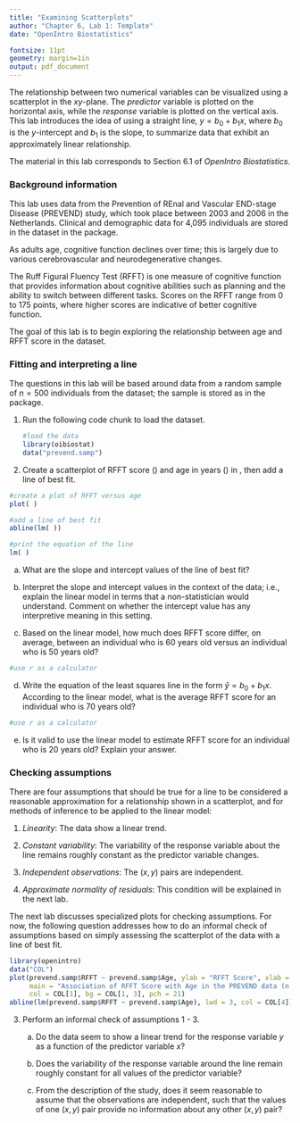 ```yaml
---
title: "Examining Scatterplots"
author: "Chapter 6, Lab 1: Template"
date: "OpenIntro Biostatistics"

fontsize: 11pt
geometry: margin=1in
output: pdf_document
---
```


\begin{small}
	
	\textbf{Topics}
	\begin{itemize}
	  \item Fitting and interpreting a line
	  \item Checking assumptions
	\end{itemize}
	
\end{small}

The relationship between two numerical variables can be visualized using a scatterplot in the $xy$-plane. The *predictor* variable is plotted on the horizontal axis, while the *response* variable is plotted on the vertical axis. This lab introduces the idea of using a straight line, $y = b_0 + b_1x$, where $b_0$ is the $y$-intercept and $b_1$ is the slope, to summarize data that exhibit an approximately linear relationship.


The material in this lab corresponds to Section 6.1 of *OpenIntro Biostatistics*.

\vspace{0.5cm}

### Background information

This lab uses data from the Prevention of REnal and Vascular END-stage Disease (PREVEND) study, which took place between 2003 and 2006 in the Netherlands. Clinical and demographic data for 4,095 individuals are stored in the \texttt{prevend} dataset in the \texttt{oibiostat} package.

As adults age, cognitive function declines over time; this is largely due to various cerebrovascular and neurodegenerative changes. 

The Ruff Figural Fluency Test (RFFT) is one measure of cognitive function that provides information about cognitive abilities such as planning and the ability to switch between different tasks. Scores on the RFFT range from 0 to 175 points, where higher scores are indicative of better cognitive function.

The goal of this lab is to begin exploring the relationship between age and RFFT score in the \texttt{prevend} dataset.

\newpage

### Fitting and interpreting a line

The questions in this lab will be based around data from a random sample of $n = 500$ individuals from the \texttt{prevend} dataset; the sample is stored as \texttt{prevend.samp} in the \texttt{oibiostat} package.

1. Run the following code chunk to load the \texttt{prevend.samp} dataset.

    ```r
#load the data
library(oibiostat)
data("prevend.samp")
```

2. Create a scatterplot of RFFT score (\texttt{RFFT}) and age in years (\texttt{Age}) in \texttt{prevend.samp}, then add a line of best fit.

<!---
Where y is the response variable and x is the predictor, 

  to create a scatterplot, use plot(y ~ x)

  to add a line of best fit, use abline(lm(y ~ x))

  to print the equation, use lm(y ~ x)
--->

```r
#create a plot of RFFT versus age
plot( )

#add a line of best fit
abline(lm( ))

#print the equation of the line
lm( )
```


a) What are the slope and intercept values of the line of best fit?
    



b) Interpret the slope and intercept values in the context of the data; i.e., explain the linear model in terms that a non-statistician would understand. Comment on whether the intercept value has any interpretive meaning in this setting.
    



c) Based on the linear model, how much does RFFT score differ, on average, between an individual who is 60 years old versus an individual who is 50 years old?
  
```r
#use r as a calculator

```




d) Write the equation of the least squares line in the form $\hat{y} = b_0 + b_1x$. According to the linear model, what is the average RFFT score for an individual who is 70 years old?
    
```r
#use r as a calculator

```




e) Is it valid to use the linear model to estimate RFFT score for an individual who is 20 years old? Explain your answer.


\newpage

### Checking assumptions

There are four assumptions that should be true for a line to be considered a reasonable approximation for a relationship shown in a scatterplot, and for methods of inference to be applied to the linear model: 

  1. *Linearity*: The data show a linear trend.
    
  2. *Constant variability*: The variability of the response variable about the line remains roughly constant as the predictor variable changes.
    
  3. *Independent observations*: The $(x, y)$ pairs are independent.
    
  4. *Approximate normality of residuals*: This condition will be explained in the next lab.
    
The next lab discusses specialized plots for checking assumptions. For now, the following question addresses how to do an informal check of assumptions based on simply assessing the scatterplot of the data with a line of best fit.


```r
library(openintro)
data("COL")
plot(prevend.samp$RFFT ~ prevend.samp$Age, ylab = "RFFT Score", xlab = "Age (years)",
     main = "Association of RFFT Score with Age in the PREVEND data (n = 500)", 
     col = COL[1], bg = COL[1, 3], pch = 21)
abline(lm(prevend.samp$RFFT ~ prevend.samp$Age), lwd = 3, col = COL[4])
```

3. Perform an informal check of assumptions 1 - 3.

    a) Do the data seem to show a linear trend for the response variable $y$ as a function of the predictor variable $x$?




  
    b) Does the variability of the response variable around the line remain roughly constant for all values of the predictor variable?





  
    c) From the description of the study, does it seem reasonable to assume that the observations are independent, such that the values of one $(x, y)$ pair provide no information about any other $(x, y)$ pair?
    
    
    
    
    
    